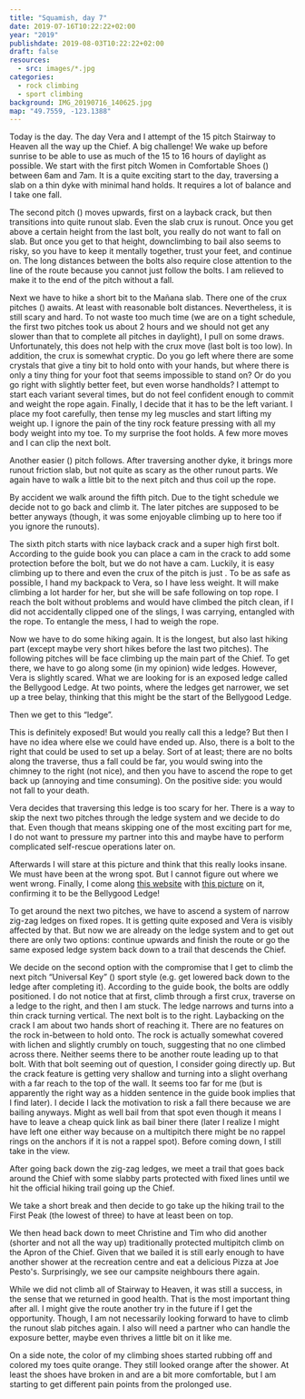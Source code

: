 ```yaml
---
title: "Squamish, day 7"
date: 2019-07-16T10:22:22+02:00
year: "2019"
publishdate: 2019-08-03T10:22:22+02:00
draft: false
resources:
  - src: images/*.jpg
categories:
  - rock climbing
  - sport climbing
background: IMG_20190716_140625.jpg
map: "49.7559, -123.1388"
---
```


Today is the day. The day Vera and I attempt of the 15 pitch Stairway to Heaven
all the way up the Chief. A big challenge! We wake up before sunrise to be able
to use as much of the 15 to 16 hours of daylight as possible. We start with the
first pitch Women in Comfortable Shoes (<Grade system="YDS" value="5.10a" />) between 6am and 7am. It is
a quite exciting start to the day, traversing a slab on a thin dyke with minimal
hand holds. It requires a lot of balance and I take one fall.

<Rimg
  src="IMG_20190715_090556.jpg"
  caption="Start of the first pitch following a dyke"
/>

The second pitch (<Grade system="YDS" value="5.10a" />) moves upwards, first on a layback crack, but then
transitions into quite runout slab. Even the slab crux is runout. Once you get
above a certain height from the last bolt, you really do not want to fall on
slab. But once you get to that height, downclimbing to bail also seems to risky,
so you have to keep it mentally together, trust your feet, and continue on. The
long distances between the bolts also require close attention to the line of the
route because you cannot just follow the bolts. I am relieved to make it to the
end of the pitch without a fall.

<Gallery>
  <Rimg
    src="7.jpg"
    caption="Vera at the first anchor after I climbed the first few meters of the second pitch"
  />
  <Rimg src="8.jpg" caption="We are already getting some nice views" />
  <Rimg src="1.jpg" caption="View after the first two pitches" />
</Gallery>

Next we have to hike a short bit to the Mañana slab. There one of the crux
pitches (<Grade system="YDS" value="5.10c" />) awaits. At least with reasonable bolt distances. Nevertheless,
it is still scary and hard. To not waste too much time (we are on a tight
schedule, the first two pitches took us about 2 hours and we should not get any
slower than that to complete all pitches in daylight), I pull on some draws.
Unfortunately, this does not help with the crux move (last bolt is too low). In
addition, the crux is somewhat cryptic. Do you go left where there are some
crystals that give a tiny bit to hold onto with your hands, but where there is
only a tiny thing for your foot that seems impossible to stand on? Or do you go
right with slightly better feet, but even worse handholds? I attempt to start
each variant several times, but do not feel confident enough to commit and
weight the rope again. Finally, I decide that it has to be the left variant.
I place my foot carefully, then tense my leg muscles and start lifting my weight
up. I ignore the pain of the tiny rock feature pressing with all my body weight
into my toe. To my surprise the foot holds. A few more moves and I can clip the
next bolt.

Another easier (<Grade system="YDS" value="5.10a" />) pitch follows. After traversing another dyke, it brings
more runout friction slab, but not quite as scary as the other runout parts. We
again have to walk a little bit to the next pitch and thus coil up the rope.

By accident we walk around the fifth pitch. Due to the tight schedule we decide
not to go back and climb it. The later pitches are supposed to be better anyways
(though, it was some enjoyable climbing up to here too if you ignore the
runouts).

<Rimg src="10.jpg" caption="Above the fifth pitch" />

The sixth pitch starts with nice layback crack and a super high first bolt.
According to the guide book you can place a cam in the crack to add some
protection before the bolt, but we do not have a cam. Luckily, it is easy
climbing up to there and even the crux of the pitch is just <Grade system="YDS" value="5.9" />. To be as safe
as possible, I hand my backpack to Vera, so I have less weight. It will make
climbing a lot harder for her, but she will be safe following on top rope.
I reach the bolt without problems and would have climbed the pitch clean, if
I did not accidentally clipped one of the slings, I was carrying, entangled with
the rope. To entangle the mess, I had to weigh the rope.

<Rimg src="12.jpg" caption="Belaying on top of the sixth pitch" />

Now we have to do some hiking again. It is the longest, but also last hiking
part (except maybe very short hikes before the last two pitches). The following
pitches will be face climbing up the main part of the Chief. To get there, we
have to go along some (in my opinion) wide ledges. However, Vera is slightly
scared. What we are looking for is an exposed ledge called the Bellygood Ledge.
At two points, where the ledges get narrower, we set up a tree belay, thinking
that this might be the start of the Bellygood Ledge.

<Rimg src="11.jpg" caption="Enjoying the views from the ledges" />

Then we get to this “ledge”.

<Rimg src="3.jpg" caption="Is this the Bellygood Ledge?" />

This is definitely exposed! But would you really call this a ledge? But then
I have no idea where else we could have ended up. Also, there is a bolt to the
right that could be used to set up a belay. Sort of at least; there are no bolts
along the traverse, thus a fall could be far, you would swing into the chimney
to the right (not nice), and then you have to ascend the rope to get back up
(annoying and time consuming). On the positive side: you would not fall to your
death.

Vera decides that traversing this ledge is too scary for her. There is a way to
skip the next two pitches through the ledge system and we decide to do that.
Even though that means skipping one of the most exciting part for me, I do not
want to pressure my partner into this and maybe have to perform complicated
self-rescue operations later on.

Afterwards I will stare at this picture and think that this really looks insane.
We must have been at the wrong spot. But I cannot figure out where we went
wrong. Finally, I come along [this website](http://www.stephabegg.com/home/tripreports/britishcolumbia/squamish)
with [this picture](https://farm6.static.flickr.com/5523/14371686245_055cb20607_b.jpg)
on it, confirming it to be the Bellygood Ledge!

To get around the next two pitches, we have to ascend a system of narrow zig-zag
ledges on fixed ropes. It is getting quite exposed and Vera is visibly affected
by that. But now we are already on the ledge system and to get out there are
only two options: continue upwards and finish the route or go the same exposed
ledge system back down to a trail that descends the Chief.

We decide on the second option with the compromise that I get to climb the next
pitch “Universal Key” (<Grade system="YDS" value="5.10b" />) sport style (e.g. get lowered back down to the
ledge after completing it). According to the guide book, the bolts are oddly
positioned. I do not notice that at first, climb through a first crux, traverse
on a ledge to the right, and then I am stuck. The ledge narrows and turns into
a thin crack turning vertical. The next bolt is to the right. Laybacking on the
crack I am about two hands short of reaching it. There are no features on the
rock in-between to hold onto. The rock is actually somewhat covered with lichen
and slightly crumbly on touch, suggesting that no one climbed across there.
Neither seems there to be another route leading up to that bolt. With that bolt
seeming out of question, I consider going directly up. But the crack feature is
getting very shallow and turning into a slight overhang with a far reach to the
top of the wall. It seems too far for me (but is apparently the right way as
a hidden sentence in the guide book implies that I find later). I decide I lack
the motivation to risk a fall there because we are bailing anyways. Might as
well bail from that spot even though it means I have to leave a cheap quick link
as bail biner there (later I realize I might have left one either way because on
a multipitch there might be no rappel rings on the anchors if it is not a rappel
spot). Before coming down, I still take in the view.

<Rimg src="13.jpg" alt="View from Universal Key" />

<Rimg src="IMG_20190716_140625.jpg" alt="View from Universal Key" />

After going back down the zig-zag ledges, we meet a trail that goes back around
the Chief with some slabby parts protected with fixed lines until we hit the
official hiking trail going up the Chief.

<Rimg src="14.jpg" caption="Our escape route" />

We take a short break and then decide to go take up the hiking trail to the
First Peak (the lowest of three) to have at least been on top.

<Rimg
  src="6.jpg"
  caption="A peculiar balancing boulder. I like the little tree growing on it on the left."
/>

<Gallery>
  <Rimg src="16.jpg" caption="We were those climbers below earlier today" />
  <Rimg src="15.jpg" caption="Great view from the top" />
  <Rimg src="17.jpg" alt="" />
  <Rimg src="18.jpg" caption="Second and Third Peak" />
  <Rimg src="20.jpg" alt="" />
  <Rimg src="21.jpg" alt="" />
  <Rimg src="22.jpg" alt="" />
  <Rimg
    src="5.jpg"
    caption="The chipmunks know, where there are tourists, there will be food"
  />
</Gallery>

We then head back down to meet Christine and Tim who did another (shorter and
not all the way up) traditionally protected multipitch climb on the Apron of the
Chief. Given that we bailed it is still early enough to have another shower at
the recreation centre and eat a delicious Pizza at Joe Pesto's. Surprisingly, we
see our campsite neighbours there again.

While we did not climb all of Stairway to Heaven, it was still a success, in the
sense that we returned in good health. That is the most important thing after
all. I might give the route another try in the future if I get the opportunity.
Though, I am not necessarily looking forward to have to climb the runout slab
pitches again. I also will need a partner who can handle the exposure better,
maybe even thrives a little bit on it like me.

On a side note, the color of my climbing shoes started rubbing off and colored
my toes quite orange. They still looked orange after the shower. At least the
shoes have broken in and are a bit more comfortable, but I am starting to get
different pain points from the prolonged use.

<Rimg src="9.jpg" caption="Climbing shoes rubbing off" />

<Nextday />
